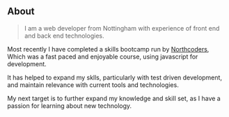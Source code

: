 ## About

> I am a web developer from Nottingham with experience of front end and back end technologies.

Most recently I have completed a skills bootcamp run by [Northcoders](https://northcoders.com/),
Which was a fast paced and enjoyable course, using javascript for development.

It has helped to expand my sklls, particularly with test driven development, and maintain relevance with current tools and technologies.

My next target is to further expand my knowledge and skill set, as I have a passion for learning about new technology.
